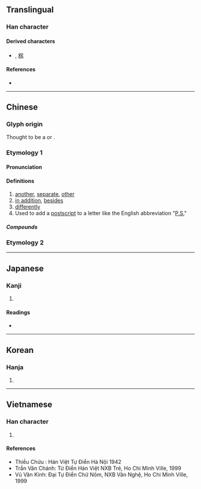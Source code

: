 {{also|叧|加|叻}}
{{character info/new}}
==Translingual==

===Han character===
{{Han char|rn=30|rad=口|as=02|sn=5|four=60427|canj=RKS|ids=⿱口力}}

====Derived characters====
* {{lang|und|sc=Hani|[[拐]]}},<!-- Japanese form slightly simplified --> [[柺]]

====References====
* {{Han ref|kx=0172.010|dkj=03235|dj=0382.030|hdz=10574.050|uh=53E6|ud=21478|bh=A574|bd=42356}}

----

==Chinese==
{{zh-forms|alt=叧}}

===Glyph origin===
Thought to be a {{liushu|p}} or {{Han compound|口|t1=|力|ls=ic}}.

===Etymology 1===

====Pronunciation====
{{zh-pron
|m=lìng
|c=ling6
|h=pfs=nang
|mn=lēng
|mc=
|oc=y
|ma=y
|cat=a,adv
}}

====Definitions====
{{zh-hanzi}}

# [[another]], [[separate]], [[other]]
# [[in addition]], [[besides]]
# [[differently]]
# Used to add a [[postscript]] to a letter like the English abbreviation "[[P.S.]]" {{attention|zh|needs check}}

=====Compounds=====
{{zh-der|孤另|另當別論|另眼相待|另起煙爨|另碼事|另結新歡|另眼相看|另闢蹊徑|另有|另起爐灶|另請高明|另一半|各門另戶|另立門戶|另眼看待|另具匠心|分另|另闢新徑|孤另另|另日|另巍巍|另謀發展|另外|另式|另搭架子|各衣另飯|另開生面|另行|另般|另眼|另有下文|另娶|另類|替另}}

{{zh-cat|Elementary}}

===Etymology 2===
{{zh-see|剮|v}}

----

==Japanese==

===Kanji===
{{ja-kanji|grade=|rs=口02}}

# {{rfdef|ja|sort=口02}}

====Readings====
* {{ja-readings|on=[[れい]] (rei), [[りゃう]] (ryau)|kun=[[わかれる]] (wakareru), [[さく]] (saku), [[べつの]] (betsuno), [[べつに]] (betsuni)}}

----

==Korean==

===Hanja===
{{ko-hanja|hangeul=령|rv=ryeong|mr=ryŏng}}

# {{rfdef|ko|sort=口02}}

----

==Vietnamese==

===Han character===
{{vi-hantu|[[lánh]], [[lính]], [[liếng]], [[tránh]]|rs=口02}}

# {{rfdef|vi|sort=口02}}

====References====
* Thiều Chửu : Hán Việt Tự Điển Hà Nội 1942
* Trần Văn Chánh: Từ Điển Hán Việt NXB Trẻ, Ho Chi Minh Ville, 1999
* Vũ Văn Kính: Đại Tự Điển Chữ Nôm, NXB Văn Nghệ, Ho Chi Minh Ville, 1999